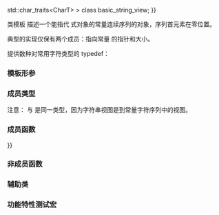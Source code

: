 {{cpp/title|n=experimental::|basic_string_view}}
{{cpp/experimental/basic_string_view/navbar}}
{{fmbox|class=noprint|style=font-size: 0.8em|text='''已并入 ISO C++''' 此页面描述的功能，已于 2016 年 3 月并入 ISO C++ 标准主线，参见 {{ltt|cpp/string/basic_string_view|std::basic_string_view}} {{mark since c++17}}}}
{{ddcl|header=experimental/string_view|since=libfund_ts|
template&lt; 
    class CharT, 
    class Traits {{=}} std::char_traits&lt;CharT&gt; 
&gt; class basic_string_view;
}}

类模板 {{tt|basic_string_view}} 描述一个能指代 {{c|char}} 式对象的常量连续序列的对象，序列首元素在零位置。

典型的实现仅保有两个成员：指向常量 {{tt|CharT}} 的指针和大小。

提供数种对常用字符类型的 typedef：
{{dsc begin}}
{{dsc header|experimental/string_view}}
{{dsc hitem|类型|定义}}
{{dsc|{{lc|std::experimental::string_view}}|{{c|std::experimental::basic_string_view&lt;char&gt;}}}}
{{dsc|{{lc|std::experimental::wstring_view}}|{{c|std::experimental::basic_string_view&lt;wchar_t&gt;}}}}
{{dsc|{{lc|std::experimental::u16string_view}}|{{c|std::experimental::basic_string_view&lt;char16_t&gt;}}}}
{{dsc|{{lc|std::experimental::u32string_view}}|{{c|std::experimental::basic_string_view&lt;char32_t&gt;}}}}
{{dsc end}}

===模板形参===
{{par begin}}
{{par|CharT|字符类型}}
{{par|Traits|指定字符类型上的操作的特征类}}
{{par end}}

===成员类型===
{{dsc begin}}
{{dsc hitem|成员类型|定义}}
{{dsc|{{tt|traits_type}}|{{tt|Traits}}}}
{{dsc|{{tt|value_type}}|{{tt|CharT}}}}
{{dsc|{{tt|pointer}}|{{tt|CharT*}}}}
{{dsc|{{tt|const_pointer}}|{{tt|const CharT*}}}}
{{dsc|{{tt|reference}}|{{tt|CharT&amp;}}}}
{{dsc|{{tt|const_reference}}|{{tt|const CharT&amp;}}}}
{{dsc|{{tt|const_iterator}}|由实现定义的{{named req|RandomAccessIterator}}}}
{{dsc|{{tt|iterator}}|{{tt|const_iterator}}}}
{{dsc|{{tt|reverse_iterator}}|{{tt|const_reverse_iterator}}}}
{{dsc|{{tt|const_reverse_iterator}}|{{c|std::reverse_iterator&lt;const_iterator&gt;}}}}
{{dsc|{{tt|size_type}}|{{lc|std::size_t}}}}
{{dsc|{{tt|difference_type}}|{{lc|std::ptrdiff_t}}}}
{{dsc end}}

注意：{{tt|iterator}} 与 {{tt|const_iterator}} 是同一类型，因为字符串视图是到常量字符序列中的视图。

===成员函数===
{{dsc begin}}
{{dsc inc|cpp/experimental/basic_string_view/dsc constructor}}
{{dsc inc|cpp/experimental/basic_string_view/dsc operator{{=}}}}

{{dsc h2|迭代器}}
{{dsc inc|cpp/experimental/basic_string_view/dsc begin}}
{{dsc inc|cpp/experimental/basic_string_view/dsc end}}
{{dsc inc|cpp/experimental/basic_string_view/dsc rbegin}}
{{dsc inc|cpp/experimental/basic_string_view/dsc rend}}

{{dsc h2|元素访问}}
{{dsc inc|cpp/experimental/basic_string_view/dsc operator_at}}
{{dsc inc|cpp/experimental/basic_string_view/dsc at}}
{{dsc inc|cpp/experimental/basic_string_view/dsc front}}
{{dsc inc|cpp/experimental/basic_string_view/dsc back}}
{{dsc inc|cpp/experimental/basic_string_view/dsc data}}

{{dsc h2|容量}}
{{dsc inc|cpp/experimental/basic_string_view/dsc size}}
{{dsc inc|cpp/experimental/basic_string_view/dsc max_size}}
{{dsc inc|cpp/experimental/basic_string_view/dsc empty}}

{{dsc h2|修改器}}
{{dsc inc|cpp/experimental/basic_string_view/dsc remove_prefix}}
{{dsc inc|cpp/experimental/basic_string_view/dsc remove_suffix}}
{{dsc inc|cpp/experimental/basic_string_view/dsc swap}}

{{dsc h2|操作}}
{{dsc inc|cpp/experimental/basic_string_view/dsc to_string}}
{{dsc inc|cpp/experimental/basic_string_view/dsc copy}}
{{dsc inc|cpp/experimental/basic_string_view/dsc substr}}
{{dsc inc|cpp/experimental/basic_string_view/dsc compare}}
{{dsc inc|cpp/experimental/basic_string_view/dsc find}}
{{dsc inc|cpp/experimental/basic_string_view/dsc rfind}}
{{dsc inc|cpp/experimental/basic_string_view/dsc find_first_of}}
{{dsc inc|cpp/experimental/basic_string_view/dsc find_last_of}}
{{dsc inc|cpp/experimental/basic_string_view/dsc find_first_not_of}}
{{dsc inc|cpp/experimental/basic_string_view/dsc find_last_not_of}}

{{dsc h1|常量}}
{{dsc inc|cpp/experimental/basic_string_view/dsc npos}}
{{dsc end}}

===非成员函数===
{{dsc begin}}
{{dsc inc|cpp/experimental/basic_string_view/dsc operator_cmp}}

{{dsc h2|输入/输出}}
{{dsc inc|cpp/experimental/basic_string_view/dsc operator_ltlt}}
{{dsc end}}

===辅助类===
{{dsc begin}}
{{dsc inc|cpp/experimental/basic_string_view/dsc hash}}
{{dsc end}}

===功能特性测试宏===
{{dsc begin}}
{{dsc macro const|__cpp_lib_experimental_string_view|nolink=true|至少为 {{c|201411}} 的值，指定支持 basic_string_view 模板}}
{{dsc end}}